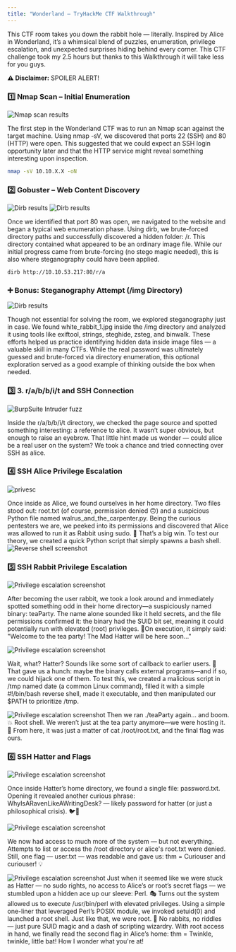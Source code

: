 ```yaml
---
title: "Wonderland – TryHackMe CTF Walkthrough"
---
```


This CTF room takes you down the rabbit hole — literally. Inspired by Alice in Wonderland, it’s a whimsical blend of puzzles, enumeration, privilege escalation, and unexpected surprises hiding behind every corner. This CTF challenge took my 2.5 hours but thanks to this Walkthrough it will take less for you guys.

**⚠️ Disclaimer:** SPOILER ALERT!

### 1️⃣ Nmap Scan – Initial Enumeration

![Nmap scan results](images/wonderland_nmap.png)

The first step in the Wonderland CTF was to run an Nmap scan against the target machine. Using nmap -sV, we discovered that ports 22 (SSH) and 80 (HTTP) were open. This suggested that we could expect an SSH login opportunity later and that the HTTP service might reveal something interesting upon inspection.

```bash
nmap -sV 10.10.X.X -oN
```

### 2️⃣ Gobuster – Web Content Discovery

![Dirb results](/images/wonderland_dirb_1.png) ![Dirb results](/images/wonderland_dirb_2.png)

Once we identified that port 80 was open, we navigated to the website and began a typical web enumeration phase. Using dirb, we brute-forced directory paths and successfully discovered a hidden folder: /r. This directory contained what appeared to be an ordinary image file. While our initial progress came from brute-forcing (no stego magic needed), this is also where steganography could have been applied.

```bash
dirb http://10.10.53.217:80/r/a
```

### ➕ Bonus: Steganography Attempt (/img Directory)

![Dirb results](/images/wonderland_steogra.png)

Though not essential for solving the room, we explored steganography just in case. We found white\_rabbit\_1.jpg inside the /img directory and analyzed it using tools like exiftool, strings, steghide, zsteg, and binwalk. These efforts helped us practice identifying hidden data inside image files — a valuable skill in many CTFs. While the real password was ultimately guessed and brute-forced via directory enumeration, this optional exploration served as a good example of thinking outside the box when needed.

### 3️⃣ 3. r/a/b/b/i/t and SSH Connection

![BurpSuite Intruder fuzz](/images/wonderland_ssh_password.png)

Inside the r/a/b/b/i/t directory, we checked the page source and spotted something interesting: a reference to alice. It wasn’t super obvious, but enough to raise an eyebrow. That little hint made us wonder — could alice be a real user on the system? We took a chance and tried connecting over SSH as alice.

### 4️⃣ SSH Alice Privilege Escalation

![privesc](/images/wonderland_alice_1.png)

Once inside as Alice, we found ourselves in her home directory. Two files stood out: root.txt (of course, permission denied 🙃) and a suspicious Python file named walrus\_and\_the\_carpenter.py. Being the curious pentesters we are, we peeked into its permissions and discovered that Alice was allowed to run it as Rabbit using sudo. 🎩 That’s a big win. To test our theory, we created a quick Python script that simply spawns a bash shell.
![Reverse shell screenshot](/images/wonderland_alice_2.png)

### 5️⃣ SSH Rabbit Privilege Escalation

![Privilege escalation screenshot](/images/wonderland_rabbit_1.png)

After becoming the user rabbit, we took a look around and immediately spotted something odd in their home directory—a suspiciously named binary: teaParty. The name alone sounded like it held secrets, and the file permissions confirmed it: the binary had the SUID bit set, meaning it could potentially run with elevated (root) privileges. 👀On execution, it simply said: "Welcome to the tea party! The Mad Hatter will be here soon..."

![Privilege escalation screenshot](/images/wonderland_rabbit_2.png)

Wait, what? Hatter? Sounds like some sort of callback to earlier users. 🤔 That gave us a hunch: maybe the binary calls external programs—and if so, we could hijack one of them. To test this, we created a malicious script in /tmp named date (a common Linux command), filled it with a simple #!/bin/bash reverse shell, made it executable, and then manipulated our $PATH to prioritize /tmp.

![Privilege escalation screenshot](/images/wonderland_rabbit_3.png)
Then we ran ./teaParty again… and boom. 💥 Root shell. We weren’t just at the tea party anymore—we were hosting it. 🎉 From here, it was just a matter of cat /root/root.txt, and the final flag was ours.

### 6️⃣ SSH Hatter and Flags

![Privilege escalation screenshot](/images/wonderland_hatter_1.png)

Once inside Hatter’s home directory, we found a single file: password.txt. Opening it revealed another curious phrase: WhyIsARavenLikeAWritingDesk? — likely password for hatter (or just a philosophical crisis). 🐦📝

![Privilege escalation screenshot](/images/wonderland_hatter_2.png)

We now had access to much more of the system — but not everything. Attempts to list or access the /root directory or alice's root.txt were denied. Still, one flag — user.txt — was readable and gave us: thm = Curiouser and curiouser! 💡

![Privilege escalation screenshot](/images/wonderland_hatter_3.png)
Just when it seemed like we were stuck as Hatter — no sudo rights, no access to Alice’s or root’s secret flags — we stumbled upon a hidden ace up our sleeve: Perl. 🎭 Turns out the system allowed us to execute /usr/bin/perl with elevated privileges. Using a simple one-liner that leveraged Perl’s POSIX module, we invoked setuid(0) and launched a root shell. Just like that, we were root. 👑 No rabbits, no riddles — just pure SUID magic and a dash of scripting wizardry. With root access in hand, we finally read the second flag in Alice’s home: thm = Twinkle, twinkle, little bat! How I wonder what you're at!